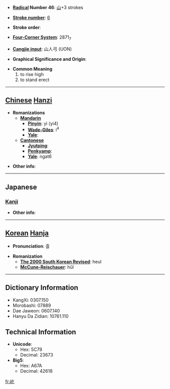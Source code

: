 * '''[[Wiktionary:Chinese radical index| Radical]] Number 46''': [[Wiktionary:Chinese radical index 山|山]]+3 strokes

* '''[[Wiktionary:Chinese total strokes index|Stroke number]]''': [[Wiktionary:Chinese total strokes index 6|6]]

* '''Stroke order''': 

* '''[[Wiktionary:Chinese four corner index|Four-Corner System]]''': 2871<sub>7</sub>

* '''[[Wiktionary:Chinese Cangjie index|Cangjie input]]''': 山人弓 (UON)

* '''Graphical Significance and Origin''': 

* '''Common Meaning'''
*#to rise high
*# to stand erect


----

== [[Chinese]] [[Hanzi]] ==

* '''Romanizations'''
** '''[[Mandarin]]'''
*** '''[[Pinyin]]''': yì (yi4)
*** '''[[Wade-Giles]]''': i<sup>4</sup>
*** '''[[Yale]]''': 
** '''[[Cantonese]]'''
*** '''[[Jyutping]]''':
*** '''[[Penkyamp]]''': 
*** '''[[Yale]]''': ngat6

* '''Other info''': 

----

==Japanese==
===[[Kanji]]===
{{kanji|on readings=[[きつ]] (kitsu), [[ぎつ]] (gitsu)|kun readings=[[そばだつ]] (sobadatsu)}}

* '''Other info''':  

----

== [[Korean]] [[Hanja]] ==

* '''Pronunciation''': 흘

* '''Romanization'''
** '''[[The 2000 South Korean Revised Romanization|The 2000 South Korean Revised]]''': heul
** '''[[McCune-Reischauer]]''': hŭl

----

== Dictionary Information ==

* KangXi: 0307.150
* Morobashi: 07889
* Dae Jaweon: 0607.140
* Hanyu Da Zidian: 10761.110

== Technical Information ==

* '''Unicode''':
** Hex: 5C79
** Decimal: 23673
* '''Big5''':
** Hex: A67A
** Decimal: 42618

[[fr:屹]]